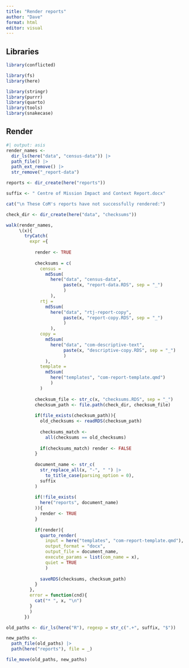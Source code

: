 ```yaml
---
title: "Render reports"
author: "Dave"
format: html
editor: visual
---
```


## Libraries

```r
library(conflicted)

library(fs)
library(here)

library(stringr)
library(purrr)
library(quarto)
library(tools)
library(snakecase)
```

## Render

```r
#| output: asis
render_names <-
  dir_ls(here("data", "census-data")) |> 
  path_file() |> 
  path_ext_remove() |> 
  str_remove("_report-data")

reports <- dir_create(here("reports"))

suffix <- " Centre of Mission Impact and Context Report.docx"

cat("\n These CoM's reports have not successfully rendered:")

check_dir <- dir_create(here("data", "checksums"))

walk(render_names,
     \(x){
       tryCatch(
         expr ={
           
           render <- TRUE
           
           checksums = c(
             census =
               md5sum(
                 here("data", "census-data",
                      paste(x, "report-data.RDS", sep = "_")
                      )
                 ),
             rtj = 
               md5sum(
                 here("data", "rtj-report-copy",
                      paste(x, "report-copy.RDS", sep = "_")
                      )
                 ),
             copy = 
               md5sum(
                 here("data", "com-descriptive-text",
                      paste(x, "descriptive-copy.RDS", sep = "_")
                      )
               ),
             template = 
               md5sum(
                 here("templates", "com-report-template.qmd")
                 )
             )
           
           checksum_file <- str_c(x, "checksums.RDS", sep = "_")
           checksum_path <- file.path(check_dir, checksum_file)
           
           if(file_exists(checksum_path)){
             old_checksums <- readRDS(checksum_path)
             
             checksums_match <-
               all(checksums == old_checksums)
             
             if(checksums_match) render <- FALSE
           }
           
           document_name <- str_c(
             str_replace_all(x, "-", " ") |> 
               to_title_case(parsing_option = 0),
             suffix
           )
           
           if(!file_exists(
             here("reports", document_name)
           )){
             render <- TRUE
           }
           
           if(render){
             quarto_render(
               input = here("templates", "com-report-template.qmd"),
               output_format = "docx",
               output_file = document_name,
               execute_params = list(com_name = x),
               quiet = TRUE
               )
             
             saveRDS(checksums, checksum_path)
           }
         },
         error = function(cnd){
           cat("* ", x, "\n")
         }
         )
       })

old_paths <- dir_ls(here("R"), regexp = str_c(".+", suffix, "$"))

new_paths <- 
  path_file(old_paths) |> 
  path(here("reports"), file = _)

file_move(old_paths, new_paths)
```
